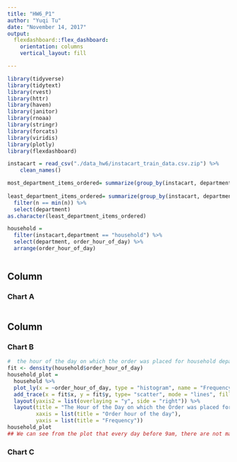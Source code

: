 ```yaml
---
title: "HW6_P1"
author: "Yuqi Tu"
date: "November 14, 2017"
output: 
  flexdashboard::flex_dashboard:
    orientation: columns
    vertical_layout: fill

---
```



```r
library(tidyverse)
library(tidytext)
library(rvest)
library(httr)
library(haven)
library(janitor)
library(rnoaa)
library(stringr)
library(forcats)
library(viridis)
library(plotly)
library(flexdashboard)
```




```r
instacart = read_csv("./data_hw6/instacart_train_data.csv.zip") %>%
    clean_names()
```



```r
most_department_items_ordered= summarize(group_by(instacart, department),n=n())
 
least_department_items_ordered= summarize(group_by(instacart, department),n=n()) %>% 
  filter(n == min(n)) %>% 
  select(department)
as.character(least_department_items_ordered)
```


```r
household = 
  filter(instacart,department == "household") %>%
  select(department, order_hour_of_day) %>%
  arrange(order_hour_of_day)
```


```r

```








Column {data-width=650}
-----------------------------------------------------------------------

### Chart A

```r

```

Column {data-width=350}
-----------------------------------------------------------------------

### Chart B

```r
#  the hour of the day on which the order was placed for household department
fit <- density(household$order_hour_of_day)
household_plot =
  household %>%
  plot_ly(x = ~order_hour_of_day, type = "histogram", name = "Frequency") %>%
  add_trace(x = fit$x, y = fit$y, type= "scatter", mode = "lines", fill = "tozeroy", yaxis = "y2", name = "Density") %>%
  layout(yaxis2 = list(overlaying = "y", side = "right")) %>%
  layout(title = "The Hour of the Day on which the Order was placed for Household Department",
         xaxis = list(title = "Order hour of the day"), 
         yaxis = list(title = "Frequency"))
household_plot
## We can see from the plot that every day before 9am, there are not many order placed from the household department but it's increasing. At around 9am, orders placed reach the maximum from the household department and then decreases for the rest of the day. 
```


### Chart C

```r

```



